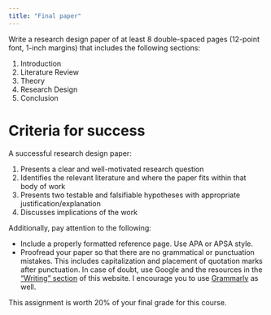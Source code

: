 ```yaml
---
title: "Final paper"
---
```


Write a research design paper of at least 8 double-spaced pages (12-point font, 1-inch margins) that includes the following sections:

1. Introduction
2. Literature Review
3. Theory
4. Research Design
5. Conclusion

# Criteria for success

A successful research design paper:

1. Presents a clear and well-motivated research question
2. Identifies the relevant literature and where the paper fits within that body of work
3. Presents two testable and falsifiable hypotheses with appropriate justification/explanation
4. Discusses implications of the work

Additionally, pay attention to the following:

- Include a properly formatted reference page. Use APA or APSA style.
- Proofread your paper so that there are no grammatical or punctuation mistakes. This includes capitalization and placement of quotation marks after punctuation. In case of doubt, use Google and the resources in the ["Writing" section](../resource/writing.html) of this website. I encourage you to use [Grammarly](https://www.grammarly.com/) as well.



:::{.callout-note}
This assignment is worth 20% of your final grade for this course.
:::